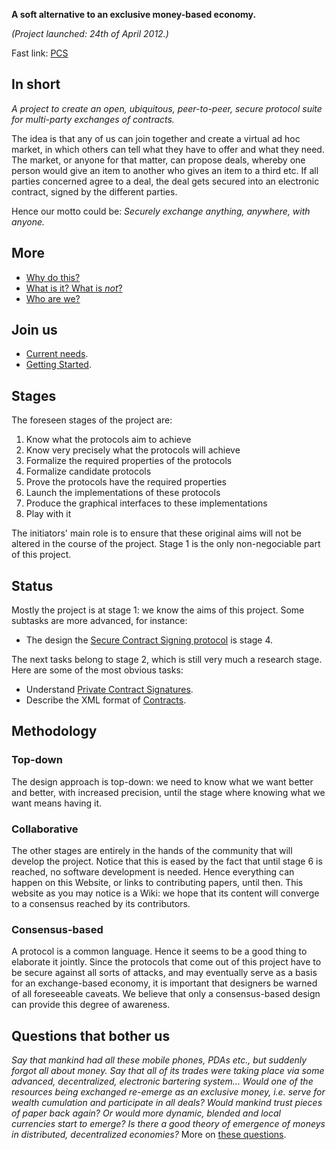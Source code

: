 '''A soft alternative to an exclusive money-based economy.'''

''(Project launched: 24th of April 2012.)''

Fast link: [[Private Contract Signatures | PCS]]

==In short==
''A project to create an open, ubiquitous, peer-to-peer, secure protocol suite for multi-party exchanges of contracts.''

The idea is that any of us can join together and create a virtual ad hoc market, in which others can tell what they have to offer and what they need. The market, or anyone for that matter, can propose deals, whereby one person would give an item to another who gives an item to a third etc. If all parties concerned agree to a deal, the deal gets secured into an electronic contract, signed by the different parties.

Hence our motto could be: ''Securely exchange anything, anywhere, with anyone.''

==More==
* [[Why Do This|Why do this?]]
* [[What Is it|What is it? What is ''not''?]]
* [[Authors|Who are we?]]

==Join us==
* [[Current Needs|Current needs]].
* [[Getting Started|Getting Started]].

==Stages==
The foreseen stages of the project are: 
# Know what the protocols aim to achieve
# Know very precisely what the protocols will achieve
# Formalize the required properties of the protocols
# Formalize candidate protocols 
# Prove the protocols have the required properties
# Launch the implementations of these protocols
# Produce the graphical interfaces to these implementations
# Play with it
The initiators' main role is to ensure that these original aims will not be altered in the course of the project. Stage 1 is the only non-negociable part of this project.

==Status==

Mostly the project is at stage 1: we know the aims of this project. 
Some subtasks are more advanced, for instance:
* The design the [[Secure Contract Signing Protocol|Secure Contract Signing protocol]] is stage 4.

The next tasks belong to stage 2, which is still very much a research stage. Here are some of the most obvious tasks:
* Understand [[Private Contract Signatures]].
* Describe the XML format of [[Contracts]].

==Methodology==

===Top-down===
The design approach is top-down: we need to know what we want better and better, with increased precision, until the stage where knowing what we want means having it.

===Collaborative=== 
The other stages are entirely in the hands of the community that will develop the project. Notice that this is eased by the fact that until stage 6 is reached, no software development is needed. Hence everything can happen on this Website, or links to contributing papers, until then. This website as you may notice is a Wiki: we hope that its content will converge to a consensus reached by its contributors.

===Consensus-based=== 
A protocol is a common language. Hence it seems to be a good thing to elaborate it jointly. Since the protocols that come out of this project have to be secure against all sorts of attacks, and may eventually serve as a basis for an exchange-based economy, it is important that designers be warned of all foreseeable caveats. We believe that only a consensus-based design can provide this degree of awareness.

==Questions that bother us==
''Say that mankind had all these mobile phones, PDAs etc., but suddenly forgot all about money. Say that all of its trades were taking place via some advanced, decentralized, electronic bartering system... Would one of the resources being exchanged re-emerge as an exclusive money, i.e. serve for wealth cumulation and participate in all deals? Would mankind trust pieces of paper back again? Or would more dynamic, blended and local currencies start to emerge? Is there a good theory of emergence of moneys in distributed, decentralized economies?'' More on [[Questions_That_Bother_Us|these questions]].